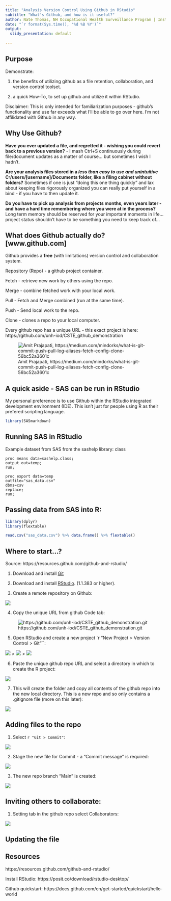 ```yaml
---
title: "Analysis Version Control Using Github in RStudio"
subtitle: "What's Github, and how is it useful?"
author: Nate Thomas, NH Occupational Health Surveillance Program | Institute on Disability, University of New Hampshire
date: "`r format(Sys.time(), '%d %B %Y')`"
output:
  slidy_presentation: default
  
---
```


## Purpose

Demonstrate:

1. the benefits of utilizing github as a file retention, collaboration, and version control toolset.

2. a quick How-To, to set up github and utilize it within RStudio.

Disclaimer:  This is only intended for familiarization purposes - github's functionality and use far exceeds what I'll be able to go over here.  I'm not affilidated with Github in any way.

## Why Use Github?

**Have you ever updated a file, and regretted it - wishing you could revert back to a previous version?** - I mash Ctrl+S continuously during file/document updates as a matter of course... but sometimes I wish I hadn't.

**Are your analysis files stored in a *less than easy to use and unintuitive*  C:/users/[username]/Documents folder, like a filing cabinet without folders?** Sometimes if one is just "doing this one thing quickly" and lax about keeping files rigorously organized you can really put yourself in a bind - if you have to then update it. 

**Do you have to pick up analysis from projects months, even years later - and have a hard time remembering where you were at in the process?**  Long term memory should be reserved for your important moments in life... project status shouldn't have to be something you need to keep track of...

## What does Github actually do? [www.github.com]

Github provides a **free** (with limitations) version control and collaboration system.  

Repository (Repo) - a github project container.

Fetch - retrieve new work by others using the repo.

Merge - combine fetched work with your local work.

Pull - Fetch and Merge combined (run at the same time).

Push - Send local work to the repo.

Clone - clones a repo to your local computer. 

Every github repo has a unique URL - this exact project is here: https://github.com/unh-iod/CSTE_github_demonstration 

![Amit Prajapati, https://medium.com/mindorks/what-is-git-commit-push-pull-log-aliases-fetch-config-clone-56bc52a3601c](1_E4povWZ5H-K3OaguFQJ0IQ.jpeg)

## A quick aside - SAS can be run in RStudio

My personal preference is to use Github within the RStudio integrated development environment (IDE).  This isn't just for people using R as their prefered scripting language.

```r
library(SASmarkdown)
```

## Running SAS in RStudio

Example dataset from SAS from the sashelp library: class

```sas
proc means data=sashelp.class;
output out=temp;
run;

proc export data=temp
outfile="sas_data.csv"
dbms=csv
replace;
run;
```

## Passing data from SAS into R:

```r
library(dplyr)
library(flextable)

read.csv("sas_data.csv") %>% data.frame() %>% flextable()
```

## Where to start...?

Source: https://resources.github.com/github-and-rstudio/

1. Download and install [Git](https://help.github.com/articles/set-up-git/)

2. Download and install [RStudio](https://www.rstudio.com/products/rstudio/download/). (1.1.383 or higher).

3. Create a remote repository on Github: 

![](newrepo.png) 

4. Copy the unique URL from github Code tab:

![https://github.com/unh-iod/CSTE_github_demonstration.git](repourl.png)

5. Open RStudio and create a new project `r "New Project > Version Control > Git"``:

![](newproject.png) > ![](versioncontrol.png) > ![](vcgit.png)

6. Paste the unique github repo URL and select a directory in which to create the R project:

![](Rproj.png)

7. This will create the folder and copy all contents of the github repo into the new local directory. This is a new repo and so only contains a .gitignore file (more on this later):

![](clonerepo.png)

## Adding files to the repo

1. Select `r "Git > Commit"`:

![](commitscreen1.png)

2. Stage the new file for Commit - a "Commit message" is required:

![](commitscreen2.png)

3. The new repo branch "Main" is created:

![](commitscreen3.png)

## Inviting others to collaborate:

1. Setting tab in the github repo select Collaborators:

![](collaborators.png)

## Updating the file



## Resources

https://resources.github.com/github-and-rstudio/

Install RStudio: https://posit.co/download/rstudio-desktop/ 

Github quickstart: https://docs.github.com/en/get-started/quickstart/hello-world
